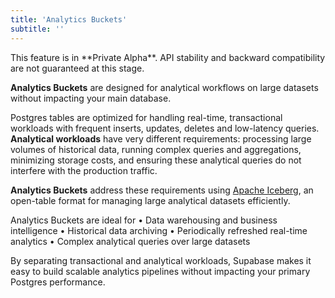 ```yaml
---
title: 'Analytics Buckets'
subtitle: ''
---
```


<Admonition type="warning">
  This feature is in **Private Alpha**. API stability and backward compatibility are not guaranteed
  at this stage.
</Admonition>

**Analytics Buckets** are designed for analytical workflows on large datasets without impacting your main database.

Postgres tables are optimized for handling real-time, transactional workloads with frequent inserts, updates, deletes and low-latency queries. **Analytical workloads** have very different requirements: processing large volumes of historical data, running complex queries and aggregations, minimizing storage costs, and ensuring these analytical queries do not interfere with the production traffic.

**Analytics Buckets** address these requirements using [Apache Iceberg](https://iceberg.apache.org/), an open-table format for managing large analytical datasets efficiently.

Analytics Buckets are ideal for
• Data warehousing and business intelligence
• Historical data archiving
• Periodically refreshed real-time analytics
• Complex analytical queries over large datasets

By separating transactional and analytical workloads, Supabase makes it easy to build scalable analytics pipelines without impacting your primary Postgres performance.
